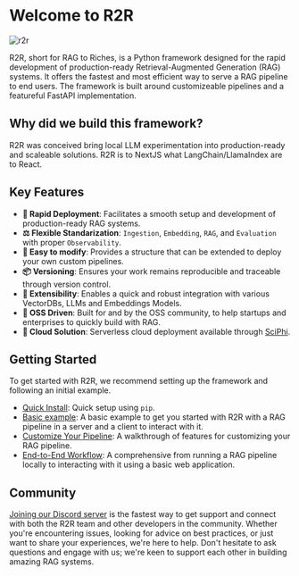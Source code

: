 
# Welcome to R2R

![r2r](./r2r.png)

<GithubButtons />

R2R, short for RAG to Riches, is a Python framework designed for the rapid development of production-ready Retrieval-Augmented Generation (RAG) systems. It offers the fastest and most efficient way to serve a RAG pipeline to end users. The framework is built around customizeable pipelines and a featureful FastAPI implementation.

## Why did we build this framework?

R2R was conceived bring local LLM experimentation into production-ready and scaleable solutions. R2R is to NextJS what LangChain/LlamaIndex are to React.

## Key Features

- **🚀 Rapid Deployment**: Facilitates a smooth setup and development of production-ready RAG systems.
- **⚖️ Flexible Standarization**: `Ingestion`, `Embedding`, `RAG`, and `Evaluation` with proper `Observability`.
- **🧩 Easy to modify**: Provides a structure that can be extended to deploy your own custom pipelines.
- **📦 Versioning**: Ensures your work remains reproducible and traceable through version control.
- **🔌 Extensibility**: Enables a quick and robust integration with various VectorDBs, LLMs and Embeddings Models.
- **🤖 OSS Driven**: Built for and by the OSS community, to help startups and enterprises to quickly build with RAG.
- **📝 Cloud Solution**: Serverless cloud deployment available through [SciPhi](https://app.sciphi.ai).

## Getting Started

To get started with R2R, we recommend setting up the framework and following an initial example.

- [Quick Install](/getting-started/quick-install): Quick setup using `pip`.
- [Basic example](/getting-started/basic-example): A basic example to get you started with R2R with a RAG pipeline in a server and a client to interact with it.
- [Customize Your Pipeline](/getting-started/customize-your-pipeline): A walkthrough of features for customizing your RAG pipeline.
- [End-to-End Workflow](/getting-started/end-to-end): A comprehensive from running a RAG pipeline locally to interacting with it using a basic web application.


## Community

[Joining our Discord server](https://discord.gg/p6KqD2kjtB) is the fastest way to get support and connect with both the R2R team and other developers in the community.
Whether you're encountering issues, looking for advice on best practices, or just want to share your experiences, we're here to help.
Don't hesitate to ask questions and engage with us; we're keen to support each other in building amazing RAG systems.
